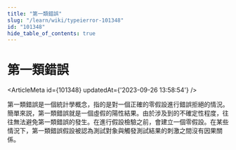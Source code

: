 ```yaml
---
title: "第一類錯誤"
slug: "/learn/wiki/typeierror-101348"
id: "101348"
hide_table_of_contents: true
---
```



# 第一類錯誤

<ArticleMeta id={101348} updatedAt={'2023-09-26 13:58:54'} />
<div className='border-solid border-b border-t-0 my-4 border-[var(--ifm-color-gray-300)]' />

第一類錯誤是一個統計學概念，指的是對一個正確的零假設進行錯誤拒絕的情況。簡單來説，第一類錯誤就是一個虛假的陽性結果。由於涉及到的不確定性程度，往往無法避免第一類錯誤的發生。在進行假設檢驗之前，會建立一個零假設。在某些情況下，第一類錯誤假設被認為測試對象與觸發測試結果的刺激之間沒有因果關係。
